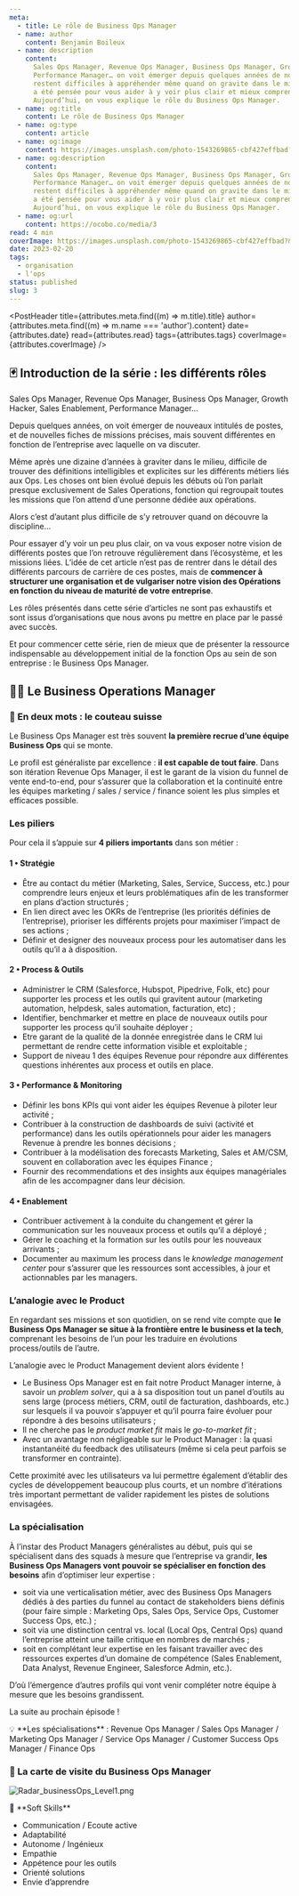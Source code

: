 ```yaml
---
meta:
  - title: Le rôle de Business Ops Manager
  - name: author
    content: Benjamin Boileux
  - name: description
    content:
      Sales Ops Manager, Revenue Ops Manager, Business Ops Manager, Growth Hacker, Sales Enablement,
      Performance Manager… on voit émerger depuis quelques années de nouveaux intitulés de poste qui
      restent difficiles à appréhender même quand on gravite dans le milieu. Cette série d’articles
      a été pensée pour vous aider à y voir plus clair et mieux comprendre leurs rôles et missions.
      Aujourd’hui, on vous explique le rôle du Business Ops Manager.
  - name: og:title
    content: Le rôle de Business Ops Manager
  - name: og:type
    content: article
  - name: og:image
    content: https://images.unsplash.com/photo-1543269865-cbf427effbad?&w=800
  - name: og:description
    content:
      Sales Ops Manager, Revenue Ops Manager, Business Ops Manager, Growth Hacker, Sales Enablement,
      Performance Manager… on voit émerger depuis quelques années de nouveaux intitulés de poste qui
      restent difficiles à appréhender même quand on gravite dans le milieu. Cette série d’articles
      a été pensée pour vous aider à y voir plus clair et mieux comprendre leurs rôles et missions.
      Aujourd’hui, on vous explique le rôle du Business Ops Manager.
  - name: og:url
    content: https://ocobo.co/media/3
read: 4 min
coverImage: https://images.unsplash.com/photo-1543269865-cbf427effbad?&w=1200
date: 2023-02-20
tags:
  - organisation
  - l'ops
status: published
slug: 3
---
```



<PostHeader
  title={attributes.meta.find((m) => m.title).title}
  author={attributes.meta.find((m) => m.name === 'author').content}
  date={attributes.date}
  read={attributes.read}
  tags={attributes.tags}
  coverImage={attributes.coverImage}
/>

## 🃏 Introduction de la série : les différents rôles

Sales Ops Manager, Revenue Ops Manager, Business Ops Manager, Growth Hacker, Sales Enablement,
Performance Manager…

Depuis quelques années, on voit émerger de nouveaux intitulés de postes, et de nouvelles fiches de
missions précises, mais souvent différentes en fonction de l’entreprise avec laquelle on va
discuter.

Même après une dizaine d’années à graviter dans le milieu, difficile de trouver des définitions
intelligibles et explicites sur les différents métiers liés aux Ops. Les choses ont bien évolué
depuis les débuts où l’on parlait presque exclusivement de Sales Operations, fonction qui regroupait
toutes les missions que l’on attend d’une personne dédiée aux opérations.

Alors c’est d’autant plus difficile de s’y retrouver quand on découvre la discipline…

Pour essayer d’y voir un peu plus clair, on va vous exposer notre vision de différents postes que
l’on retrouve régulièrement dans l’écosystème, et les missions liées. L’idée de cet article n’est
pas de rentrer dans le détail des différents parcours de carrière de ces postes, mais de **commencer
à structurer une organisation et de vulgariser notre vision des Opérations en fonction du niveau de
maturité de votre entreprise**.

Les rôles présentés dans cette série d’articles ne sont pas exhaustifs et sont issus d’organisations
que nous avons pu mettre en place par le passé avec succès.

Et pour commencer cette série, rien de mieux que de présenter la ressource indispensable au
développement initial de la fonction Ops au sein de son entreprise : le Business Ops Manager.

## 🧑‍🔧 Le Business Operations Manager

### 🔖 En deux mots : **le couteau suisse**

Le Business Ops Manager est très souvent **la première recrue d’une équipe Business Ops** qui se
monte.

Le profil est généraliste par excellence : **il est capable de tout faire**. Dans son itération
Revenue Ops Manager, il est le garant de la vision du funnel de vente end-to-end, pour s’assurer que
la collaboration et la continuité entre les équipes marketing / sales / service / finance soient les
plus simples et efficaces possible.

### Les piliers

Pour cela il s’appuie sur **4 piliers importants** dans son métier :

#### 1 • Stratégie

- Être au contact du métier (Marketing, Sales, Service, Success, etc.) pour comprendre leurs enjeux
  et leurs problématiques afin de les transformer en plans d’action structurés ;
- En lien direct avec les OKRs de l’entreprise (les priorités définies de l’entreprise), prioriser
  les différents projets pour maximiser l’impact de ses actions ;
- Définir et designer des nouveaux process pour les automatiser dans les outils qu’il a à
  disposition.

#### 2 • Process & Outils

- Administrer le CRM (Salesforce, Hubspot, Pipedrive, Folk, etc) pour supporter les process et les
  outils qui gravitent autour (marketing automation, helpdesk, sales automation, facturation, etc) ;
- Identifier, benchmarker et mettre en place de nouveaux outils pour supporter les process qu’il
  souhaite déployer ;
- Etre garant de la qualité de la donnée enregistrée dans le CRM lui permettant de rendre cette
  information visible et exploitable ;
- Support de niveau 1 des équipes Revenue pour répondre aux différentes questions inhérentes aux
  process et outils en place.

#### 3 • Performance & Monitoring

- Définir les bons KPIs qui vont aider les équipes Revenue à piloter leur activité ;
- Contribuer à la construction de dashboards de suivi (activité et performance) dans les outils
  opérationnels pour aider les managers Revenue à prendre les bonnes décisions ;
- Contribuer à la modélisation des forecasts Marketing, Sales et AM/CSM, souvent en collaboration
  avec les équipes Finance ;
- Fournir des recommendations et des insights aux équipes managériales afin de les accompagner dans
  leur décision.

#### 4 • Enablement

- Contribuer activement à la conduite du changement et gérer la communication sur les nouveaux
  process et outils qu’il a déployé ;
- Gérer le coaching et la formation sur les outils pour les nouveaux arrivants ;
- Documenter au maximum les process dans le _knowledge management center_ pour s’assurer que les
  ressources sont accessibles, à jour et actionnables par les managers.

### L’analogie avec le Product

En regardant ses missions et son quotidien, on se rend vite compte que **le Business Ops Manager se
situe à la frontière entre le business et la tech**, comprenant les besoins de l’un pour les
traduire en évolutions process/outils de l’autre.

L’analogie avec le Product Management devient alors évidente !

- Le Business Ops Manager est en fait notre Product Manager interne, à savoir un _problem solver_,
  qui a à sa disposition tout un panel d’outils au sens large (process métiers, CRM, outil de
  facturation, dashboards, etc.) sur lesquels il va pouvoir s’appuyer et qu’il pourra faire évoluer
  pour répondre à des besoins utilisateurs ;
- Il ne cherche pas le _product market fit_ mais le _go-to-market fit_ ;
- Avec un avantage non négligeable sur le Product Manager : la quasi instantanéité du feedback des
  utilisateurs (même si cela peut parfois se transformer en contrainte).

Cette proximité avec les utilisateurs va lui permettre également d’établir des cycles de
développement beaucoup plus courts, et un nombre d’itérations très important permettant de valider
rapidement les pistes de solutions envisagées.

### La spécialisation

À l’instar des Product Managers généralistes au début, puis qui se spécialisent dans des squads à
mesure que l’entreprise va grandir, **les Business Ops Managers vont pouvoir se spécialiser en
fonction des besoins** afin d’optimiser leur expertise :

- soit via une verticalisation métier, avec des Business Ops Managers dédiés à des parties du funnel
  au contact de stakeholders biens définis (pour faire simple : Marketing Ops, Sales Ops, Service
  Ops, Customer Success Ops, etc.) ;
- soit via une distinction central vs. local (Local Ops, Central Ops) quand l’entreprise atteint une
  taille critique en nombres de marchés ;
- soit en complétant leur expertise en les faisant travailler avec des ressources expertes d’un
  domaine de compétence (Sales Enablement, Data Analyst, Revenue Engineer, Salesforce Admin, etc.).

D’où l’émergence d’autres profils qui vont venir compléter notre équipe à mesure que les besoins
grandissent.

La suite au prochain épisode !

<Callout>
💡 **Les spécialisations** : Revenue Ops Manager / Sales Ops Manager / Marketing Ops Manager / Service Ops Manager / Customer Success Ops Manager / Finance Ops

</Callout>

### 🎫 La carte de visite du Business Ops Manager

![Radar_businessOps_Level1.png](/posts/3/1.png)

<Callout>
🤹 **Soft Skills**

- Communication / Ecoute active
- Adaptabilité
- Autonome / Ingénieux
- Empathie
- Appétence pour les outils
- Orienté solutions
- Envie d’apprendre

</Callout>
